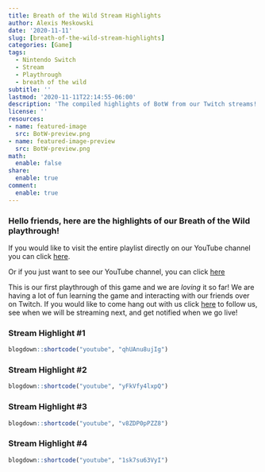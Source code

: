 ```yaml
---
title: Breath of the Wild Stream Highlights
author: Alexis Meskowski
date: '2020-11-11'
slug: [breath-of-the-wild-stream-highlights]
categories: [Game]
tags:
  - Nintendo Switch
  - Stream
  - Playthrough
  - breath of the wild
subtitle: ''
lastmod: '2020-11-11T22:14:55-06:00'
description: 'The compiled highlights of BotW from our Twitch streams!'
license: ''
resources:
- name: featured-image
  src: BotW-preview.png
- name: featured-image-preview
  src: BotW-preview.png
math:
  enable: false
share:
  enable: true
comment:
  enable: true
---
```


### Hello friends, here are the highlights of our Breath of the Wild playthrough! 

If you would like to visit the entire playlist directly on our YouTube channel you can click [here](https://www.youtube.com/watch?v=qhUAnu8ujIg&list=PL2lN_Ghz6kcJJhTB5kfDO-uHnNE9lRMmw){target="_blank"}. 

Or if you just want to see our YouTube channel, you can click [here](https://www.youtube.com/channel/UCDbvOR7EeHhe4_7CFtgW4Bg){target="_blank"}

This is our first playthrough of this game and we are *loving* it so far! We are having a lot of fun learning the game and interacting with our friends over on Twitch. If you would like to come hang out with us click [here](https://www.twitch.tv/koderkow/schedule){target="_blank"} to follow us, see when we will be streaming next, and get notified when we go live! 

### Stream Highlight #1

```r
blogdown::shortcode("youtube", "qhUAnu8ujIg")
```

### Stream Highlight #2

```r
blogdown::shortcode("youtube", "yFkVfy4lxpQ")
```

### Stream Highlight #3

```r
blogdown::shortcode("youtube", "v8ZDP0pPZZ8")
```

### Stream Highlight #4

```r
blogdown::shortcode("youtube", "1sk7su63VyI")
```